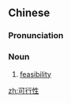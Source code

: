 ==Chinese==
{{zh-forms|type=21}}

===Pronunciation===
{{zh-pron
|m=kěxíngxìng
|c=ho2 hang4 sing3
|cat=n
}}

===Noun===
{{zh-noun}}

# [[feasibility]]

[[zh:可行性]]
